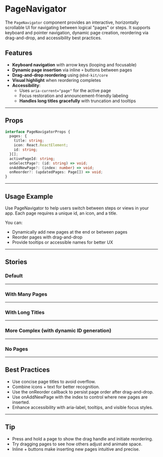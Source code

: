 
<Meta of={PageNavigatorStories} />

# PageNavigator

The `PageNavigator` component provides an interactive, horizontally scrollable UI for navigating between logical "pages" or steps. It supports keyboard and pointer navigation, dynamic page creation, reordering via drag-and-drop, and accessibility best practices.


##  Features

- **Keyboard navigation** with arrow keys (looping and focusable)
- **Dynamic page insertion** via inline `+` buttons between pages
- **Drag-and-drop reordering** using `@dnd-kit/core`
- **Visual highlight** when reordering completes
- **Accessibility**:
    - Uses `aria-current="page"` for the active page
    - Focus restoration and announcement-friendly labeling
    - **Handles long titles gracefully** with truncation and tooltips

---

## Props

<ArgTypes of={PageNavigator} />

```ts
interface PageNavigatorProps {
  pages: {
    title: string;
    icon: React.ReactElement;
    id: string;
  }[];
  activePageId: string;
  onSelectPage?: (id: string) => void;
  onAddNewPage?: (index: number) => void;
  onReorder?: (updatedPages: Page[]) => void;
}
```

---

## Usage Example

Use PageNavigator to help users switch between steps or views in your app. Each page requires a unique id, an icon, and a title.

You can:
 - Dynamically add new pages at the end or between pages
 - Reorder pages with drag-and-drop
 - Provide tooltips or accessible names for better UX

---

## Stories

### Default

<Canvas of={Default} />

---

### With Many Pages

<Canvas of={WithManyPages} />

---

### With Long Titles

<Canvas of={WithLongTitles} />

---

### More Complex (with dynamic ID generation)

<Canvas of={MoreComplex} />

---

### No Pages

<Canvas of={NoPages} />

---

## Best Practices

- Use concise page titles to avoid overflow.
- Combine icons + text for better recognition.
- Use the onReorder callback to persist page order after drag-and-drop.
- Use onAddNewPage with the index to control where new pages are inserted.
- Enhance accessibility with aria-label, tooltips, and visible focus styles.

---

##  Tip

- Press and hold a page to show the drag handle and initiate reordering.
- Try dragging pages to see how others adjust and animate space.
- Inline + buttons make inserting new pages intuitive and precise.
